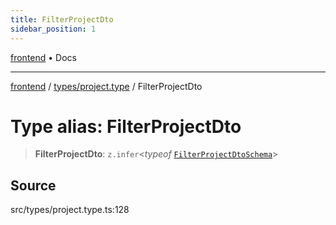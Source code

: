 ```yaml
---
title: FilterProjectDto
sidebar_position: 1
---
```


[frontend](../../..) • Docs

***

[frontend](../../..) / [types/project.type](..) / FilterProjectDto

# Type alias: FilterProjectDto

> **FilterProjectDto**: `z.infer`\<*typeof* [`FilterProjectDtoSchema`](../variables/FilterProjectDtoSchema)\>

## Source

src/types/project.type.ts:128
